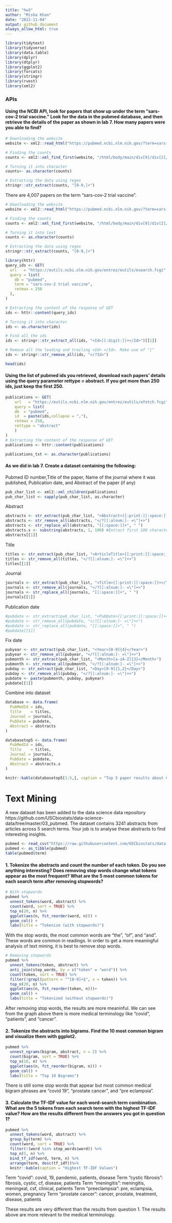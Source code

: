 ```yaml
---
title: "hw3"
author: "Misha Khan"
date: "2022-11-04"
output: github_document
always_allow_html: true
---
```


```r
library(tidytext)
library(tidyverse)
library(data.table)
library(dplyr)
library(dtplyr)
library(ggplot2)
library(forcats)
library(stringr)
library(rvest)
library(xml2)
```

### APIs
#### Using the NCBI API, look for papers that show up under the term “sars-cov-2 trial vaccine.” Look for the data in the pubmed database, and then retrieve the details of the paper as shown in lab 7. How many papers were you able to find?
```r
# Downloading the website
website <- xml2::read_html("https://pubmed.ncbi.nlm.nih.gov/?term=sars-cov-2+trial+vaccine")

# Finding the counts
counts <- xml2::xml_find_first(website, "/html/body/main/div[9]/div[2]/div[2]/div[1]/div[1]")

# Turning it into character
counts<- as.character(counts)

# Extracting the data using regex
stringr::str_extract(counts, "[0-9,]+")
```
There are 4,007 papers on the term "sars-cov-2 trial vaccine".
```r
# Downloading the website
website <- xml2::read_html("https://pubmed.ncbi.nlm.nih.gov/?term=sars-cov-2+trial+vaccine")

# Finding the counts
counts <- xml2::xml_find_first(website, "/html/body/main/div[9]/div[2]/div[2]/div[1]/div[1]")

# Turning it into text
counts <- as.character(counts)

# Extracting the data using regex
stringr::str_extract(counts, "[0-9,]+")
```

```r
library(httr)
query_ids <- GET(
  url   = "https://eutils.ncbi.nlm.nih.gov/entrez/eutils/esearch.fcgi",
  query = list(
    db = "pubmed",
    term = "sars-cov-2 trial vaccine",
    retmax = 250
  ),
)

# Extracting the content of the response of GET
ids <- httr::content(query_ids)

# Turning it into character
ids <- as.character(ids)

# Find all the ids 
ids <- stringr::str_extract_all(ids, "<Id>[[:digit:]]+</Id>")[[1]]

# Remove all the leading and trailing <Id> </Id>. Make use of "|"
ids <- stringr::str_remove_all(ids, "</?Id>")

head(ids)
```
#### Using the list of pubmed ids you retrieved, download each papers’ details using the query parameter rettype = abstract. If you get more than 250 ids, just keep the first 250.
```r
publications <- GET(
    url   = "https://eutils.ncbi.nlm.nih.gov/entrez/eutils/efetch.fcgi",
    query = list(
    db  = "pubmed",
    id  = paste(ids,collapse = ","),
    retmax = 250,
    rettype = "abstract"
    )
)
# Extracting the content of the response of GET
publications <- httr::content(publications)

publications_txt <- as.character(publications)
```

#### As we did in lab 7. Create a dataset containing the following:
Pubmed ID number,Title of the paper, Name of the journal where it was published, Publication date, and Abstract of the paper (if any)

```r
pub_char_list <- xml2::xml_children(publications)
pub_char_list <- sapply(pub_char_list, as.character)
```

Abstract
```r
abstracts <- str_extract(pub_char_list, "<Abstract>[[:print:][:space:]]+</Abstract>")
abstracts <- str_remove_all(abstracts, "</?[[:alnum:]- =\"]+>") 
abstracts <- str_replace_all(abstracts, "[[:space:]]+", " ")
abstracts.s <- substring(abstracts, 1, 100) #Extract first 100 characters of abstract
abstracts[[1]]
```

Title
```r
titles <- str_extract(pub_char_list, "<ArticleTitle>[[:print:][:space:]]+</ArticleTitle>")
titles <- str_remove_all(titles, "</?[[:alnum:]- =\"]+>")
titles[[1]]
```
Journal
```r
journals <- str_extract(pub_char_list, "<Title>[[:print:][:space:]]+</Title>")
journals <- str_remove_all(journals, "</?[[:alnum:]- =\"]+>")
journals <- str_replace_all(journals, "[[:space:]]+", " ")
journals[[1]]
```

Publication date
```r
#pubdate <- str_extract(pub_char_list, "<PubDate>[[:print:][:space:]]+</PubDate>")
#pubdate <- str_remove_all(pubdate, "</?[[:alnum:]- =\"]+>")
#pubdate <- str_replace_all(pubdate, "[[:space:]]+", " ")
#pubdate[[1]]
```
Fix date
```r
pubyear <- str_extract(pub_char_list, "<Year>[0-9]{4}</Year>")
pubyear <- str_remove_all(pubyear, "</?[[:alnum:]- =\"]+>")
pubmonth <- str_extract(pub_char_list, "<Month>[a-zA-Z]{3}</Month>")
pubmonth <- str_remove_all(pubmonth, "</?[[:alnum:]- =\"]+>")
pubday <- str_extract(pub_char_list, "<Day>[0-9]{1,2}</Day>")
pubday <- str_remove_all(pubday, "</?[[:alnum:]- =\"]+>")
pubdate <- paste(pubmonth, pubday, pubyear)
pubdate[[1]]
```

Combine into dataset
```r
database <- data.frame(
  PubMedId = ids,
  Title    = titles,
  Journal = journals,
  PubDate = pubdate,
  Abstract = abstracts
)

```

```r
databasetop5 <- data.frame(
  PubMedId = ids,
  Title    = titles,
  Journal = journals,
  PubDate = pubdate,
  Abstract = abstracts.s
)

knitr::kable(databasetop5[1:5,], caption = "Top 5 paper results about Covid-19")

```

# Text Mining

A new dataset has been added to the data science data repository https://github.com/USCbiostats/data-science-data/tree/master/03_pubmed. The dataset contains 3241 abstracts from articles across 5 search terms. Your job is to analyse these abstracts to find interesting insights.
```r
pubmed <- read_csv("https://raw.githubusercontent.com/USCbiostats/data-science-data/master/03_pubmed/pubmed.csv")
pubmed <- as_tibble(pubmed)
table(pubmed$term)
```

#### 1. Tokenize the abstracts and count the number of each token. Do you see anything interesting? Does removing stop words change what tokens appear as the most frequent? What are the 5 most common tokens for each search term after removing stopwords?
```r
# With stopwords
pubmed %>%
  unnest_tokens(word, abstract) %>%
  count(word, sort = TRUE) %>%
  top_n(20, n) %>%
  ggplot(aes(n, fct_reorder(word, n))) +
  geom_col() +
  labs(title = "Tokenize (with stopwords)")
```
With the stop words, the most common words are "the", "of", and "and". These words are common in readings. 
In order to get a more meaningful analysis of text mining, it is best to remove stop words.

```r
# Removing stopwords
pubmed %>%
  unnest_tokens(token, abstract) %>%
  anti_join(stop_words, by = c("token" = "word")) %>%
  count(token, sort = TRUE) %>%
  filter(!grepl(pattern = "^[0-9]+$", x = token)) %>%
  top_n(20, n) %>%
  ggplot(aes(n, fct_reorder(token, n)))+
  geom_col() +
  labs(title = "Tokenized (without stopwords)")
```
After removing stop words, the results are more meaninful. We can see from the graph above
there is more medical terminology like "covid", "patients", and "cancer".

#### 2. Tokenize the abstracts into bigrams. Find the 10 most common bigram and visualize them with ggplot2.
```r
pubmed %>%
  unnest_ngrams(bigram, abstract, n = 2) %>%
  count(bigram, sort = TRUE) %>%
  top_n(10, n) %>%
  ggplot(aes(n, fct_reorder(bigram, n))) +
  geom_col() +
  labs(title = "Top 10 Bigrams")
```
There is still some stop words that appear but most common medical bigram phrases are "covid 19",
"prostate cancer", and "pre eclampsia".

#### 3. Calculate the TF-IDF value for each word-search term combination. What are the 5 tokens from each search term with the highest TF-IDF value? How are the results different from the answers you got in question 1?
```r
pubmed %>%
  unnest_tokens(word, abstract) %>%
  group_by(term) %>%
  count(word, sort = TRUE) %>%
  filter(!(word %in% stop_words$word)) %>%
  top_n(5, n) %>%
  bind_tf_idf(word, term, n) %>%
  arrange(term, desc(tf_idf))%>%
  knitr::kable(caption = "Highest TF-IDF Values")
```
Term "covid": covid, 19, pandemic, patients, disease
Term "cystic fibrosis": fibrosis, cystic, cf, disease, patients
Term "meningitis": meningitis, meningeal, csf, clinical, patients
Term "preeclampsia": pre, eclampsia, women, pregnancy
Term "prostate cancer": cancer, prostate, treatment, disease, patients

These results are very different than the results from question 1. The results above are more
relevant to the medical terminology.